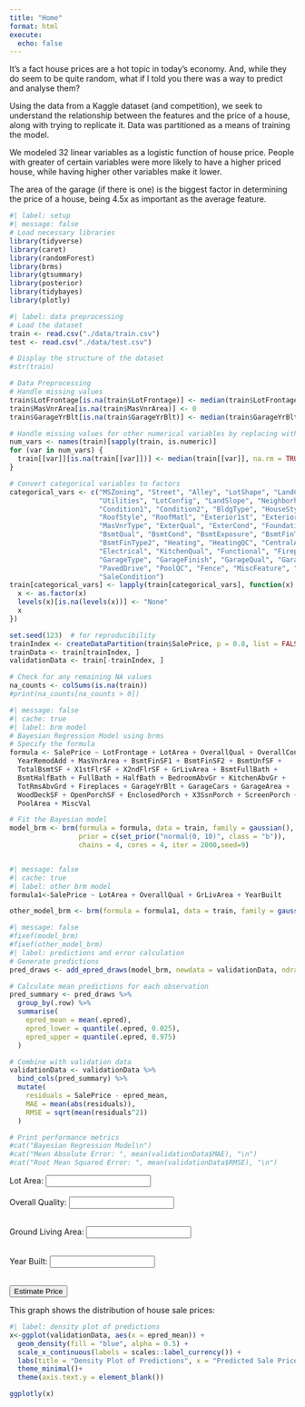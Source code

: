 ```yaml
---
title: "Home"
format: html
execute:
  echo: false
---
```


It's a fact house prices are a hot topic in today's economy. And, while they do seem to be quite random, what if I told you there was a way to predict and analyse them?

Using the data from a Kaggle dataset (and competition), we seek to understand the relationship between the features and the price of a house, along with trying to replicate it. Data was partitioned as a means of training the model.

We modeled 32 linear variables as a logistic function of house price. People with greater of certain variables were more likely to have a higher priced house, while having higher other variables make it lower.

The area of the garage (if there is one) is the biggest factor in determining the price of a house, being 4.5x as important as the average feature.

```r
#| label: setup
#| message: false
# Load necessary libraries
library(tidyverse)
library(caret)
library(randomForest)
library(brms)
library(gtsummary)
library(posterior)
library(tidybayes)
library(plotly)
```

```r
#| label: data preprocessing
# Load the dataset
train <- read.csv("./data/train.csv")
test <- read.csv("./data/test.csv")

# Display the structure of the dataset
#str(train)

# Data Preprocessing
# Handle missing values
train$LotFrontage[is.na(train$LotFrontage)] <- median(train$LotFrontage, na.rm = TRUE)
train$MasVnrArea[is.na(train$MasVnrArea)] <- 0
train$GarageYrBlt[is.na(train$GarageYrBlt)] <- median(train$GarageYrBlt, na.rm = TRUE)

# Handle missing values for other numerical variables by replacing with the median
num_vars <- names(train)[sapply(train, is.numeric)]
for (var in num_vars) {
  train[[var]][is.na(train[[var]])] <- median(train[[var]], na.rm = TRUE)
}

# Convert categorical variables to factors
categorical_vars <- c("MSZoning", "Street", "Alley", "LotShape", "LandContour", 
                      "Utilities", "LotConfig", "LandSlope", "Neighborhood", 
                      "Condition1", "Condition2", "BldgType", "HouseStyle", 
                      "RoofStyle", "RoofMatl", "Exterior1st", "Exterior2nd", 
                      "MasVnrType", "ExterQual", "ExterCond", "Foundation", 
                      "BsmtQual", "BsmtCond", "BsmtExposure", "BsmtFinType1", 
                      "BsmtFinType2", "Heating", "HeatingQC", "CentralAir", 
                      "Electrical", "KitchenQual", "Functional", "FireplaceQu", 
                      "GarageType", "GarageFinish", "GarageQual", "GarageCond", 
                      "PavedDrive", "PoolQC", "Fence", "MiscFeature", "SaleType", 
                      "SaleCondition")
train[categorical_vars] <- lapply(train[categorical_vars], function(x) {
  x <- as.factor(x)
  levels(x)[is.na(levels(x))] <- "None"
  x
})

set.seed(123)  # for reproducibility
trainIndex <- createDataPartition(train$SalePrice, p = 0.8, list = FALSE)
trainData <- train[trainIndex, ]
validationData <- train[-trainIndex, ]

# Check for any remaining NA values
na_counts <- colSums(is.na(train))
#print(na_counts[na_counts > 0])

```

```r
#| message: false
#| cache: true
#| label: brm model
# Bayesian Regression Model using brms
# Specify the formula
formula <- SalePrice ~ LotFrontage + LotArea + OverallQual + OverallCond + YearBuilt + 
  YearRemodAdd + MasVnrArea + BsmtFinSF1 + BsmtFinSF2 + BsmtUnfSF + 
  TotalBsmtSF + X1stFlrSF + X2ndFlrSF + GrLivArea + BsmtFullBath + 
  BsmtHalfBath + FullBath + HalfBath + BedroomAbvGr + KitchenAbvGr + 
  TotRmsAbvGrd + Fireplaces + GarageYrBlt + GarageCars + GarageArea + 
  WoodDeckSF + OpenPorchSF + EnclosedPorch + X3SsnPorch + ScreenPorch + 
  PoolArea + MiscVal

# Fit the Bayesian model
model_brm <- brm(formula = formula, data = train, family = gaussian(), 
                 prior = c(set_prior("normal(0, 10)", class = "b")), 
                 chains = 4, cores = 4, iter = 2000,seed=9)



```

```r
#| message: false
#| cache: true
#| label: other brm model
formula1<-SalePrice ~ LotArea + OverallQual + GrLivArea + YearBuilt

other_model_brm <- brm(formula = formula1, data = train, family = gaussian(), prior = c(set_prior("normal(0, 10)", class = "b")), chains = 4, cores = 4, iter = 2000, seed=9)
```

```r
#| message: false
#fixef(model_brm)
#fixef(other_model_brm)
#| label: predictions and error calculation
# Generate predictions
pred_draws <- add_epred_draws(model_brm, newdata = validationData, ndraws = 100)

# Calculate mean predictions for each observation
pred_summary <- pred_draws %>%
  group_by(.row) %>%
  summarise(
    epred_mean = mean(.epred),
    epred_lower = quantile(.epred, 0.025),
    epred_upper = quantile(.epred, 0.975)
  )

# Combine with validation data
validationData <- validationData %>%
  bind_cols(pred_summary) %>%
  mutate(
    residuals = SalePrice - epred_mean,
    MAE = mean(abs(residuals)),
    RMSE = sqrt(mean(residuals^2))
  )

# Print performance metrics
#cat("Bayesian Regression Model\n")
#cat("Mean Absolute Error: ", mean(validationData$MAE), "\n")
#cat("Root Mean Squared Error: ", mean(validationData$RMSE), "\n")
```

<div>
  <label for="LotArea">Lot Area:</label>
  <input type="number" id="LotArea" name="LotArea" step="0.01"><br><br>
<label for="OverallQual">Overall Quality:</label>
<input type="number" id="OverallQual" name="OverallQual" step="0.01"><br><br>

<label for="GrLivArea">Ground Living Area:</label>
<input type="number" id="GrLivArea" name="GrLivArea" step="0.01"><br><br>

<label for="YearBuilt">Year Built:</label>
<input type="number" id="YearBuilt" name="YearBuilt"><br><br>

<button type="button" onclick="estimatePrice()">Estimate Price</button>

</div>
<p id="output"></p>
<script>
  // Placeholder coefficients, replace with actual coefficients from other_model_brm
  const coefficients = {
    Intercept: -57263.17,
    LotArea: 21.04,
    OverallQual: 2.07,
    GrLivArea: 95.54,
    YearBuilt: 43.22
  };

  function estimatePrice() {
    const LotArea = parseFloat(document.getElementById('LotArea').value);
    const OverallQual = parseFloat(document.getElementById('OverallQual').value);
    const GrLivArea = parseFloat(document.getElementById('GrLivArea').value);
    const YearBuilt = parseInt(document.getElementById('YearBuilt').value);

    const predictedPrice = coefficients.Intercept +
      coefficients.LotArea * LotArea +
      coefficients.OverallQual * OverallQual +
      coefficients.GrLivArea * GrLivArea +
      coefficients.YearBuilt * YearBuilt;

    document.getElementById('output').innerText = `Estimated Price: $${predictedPrice.toFixed(2)}`;
  }
</script>


This graph shows the distribution of house sale prices:

```r
#| label: density plot of predictions
x<-ggplot(validationData, aes(x = epred_mean)) +
  geom_density(fill = "blue", alpha = 0.5) +
  scale_x_continuous(labels = scales::label_currency()) +
  labs(title = "Density Plot of Predictions", x = "Predicted Sale Price", y = "") +
  theme_minimal()+
  theme(axis.text.y = element_blank())

ggplotly(x)
```



